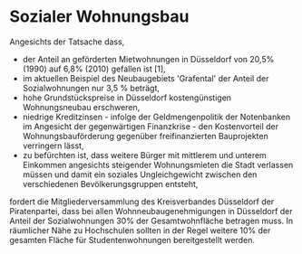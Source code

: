 = Sozialer Wohnungsbau =

Angesichts der Tatsache dass,

* der Anteil an geförderten Mietwohnungen in Düsseldorf von 20,5% (1990) auf 6,8% (2010) gefallen ist [1],
* im aktuellen Beispiel des Neubaugebiets 'Grafental' der Anteil der Sozialwohnungen nur 3,5 % beträgt,
* hohe Grundstückspreise in Düsseldorf kostengünstigen Wohnungsneubau erschweren,
* niedrige Kreditzinsen - infolge der Geldmengenpolitik der Notenbanken im Angesicht der gegenwärtigen Finanzkrise - den Kostenvorteil der Wohnungsbauförderung gegenüber freifinanzierten Bauprojekten verringern lässt,
* zu befürchten ist, dass weitere Bürger mit mittlerem und unterem Einkommen angesichts steigender Wohnungsmieten die Stadt verlassen müssen und damit ein soziales Ungleichgewicht zwischen den verschiedenen Bevölkerungsgruppen entsteht,

fordert die Mitgliederversammlung des Kreisverbandes Düsseldorf der Piratenpartei, dass bei allen Wohnneubaugenehmigungen in Düsseldorf der Anteil der Sozialwohnungen 30% der Gesamtwohnfläche betragen muss. In räumlicher Nähe zu Hochschulen sollten in der Regel weitere 10% der gesamten Fläche für Studentenwohnungen bereitgestellt werden.
